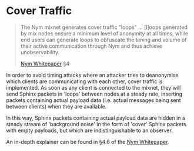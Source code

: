 # Cover Traffic

> The Nym mixnet generates cover traffic "loops" ... [l]oops generated by mix nodes ensure a minimum level of anonymity at all times, while end users can generate loops to obfuscate the timing and volume of their active communication through Nym and thus achieve unobservability.
>
> [Nym Whitepaper](https://nymtech.net/nym-whitepaper.pdf) §4

In order to avoid timing attacks where an attacker tries to deanonymise which clients are communicating with each other, cover traffic is implemented. As soon as any client is connected to the mixnet, they will send Sphinx packets in 'loops' between nodes at a steady rate, inserting packets containing actual payload data (i.e. actual messages being sent between clients) when they are available.

In this way, Sphinx packets containing actual payload data are hidden in a steady stream of 'background noise' in the form of 'cover' Sphinx packets with empty payloads, but which are indistinguishable to an observer.

An in-depth explainer can be found in §4.6 of the [Nym Whitepaper](https://nymtech.net/nym-whitepaper.pdf).
